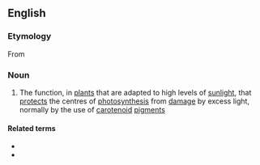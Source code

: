 ==English==

===Etymology===
From {{prefix|photo|protection|lang=en}}

===Noun===
{{en-noun|-}}

# The function, in [[plant]]s that are adapted to high levels of [[sunlight]], that [[protect]]s the centres of [[photosynthesis]] from [[damage]] by excess light, normally by the use of [[carotenoid]] [[pigment]]s

====Related terms====
* {{l|en|photoprotective}}
* {{l|en|photoprotector}}